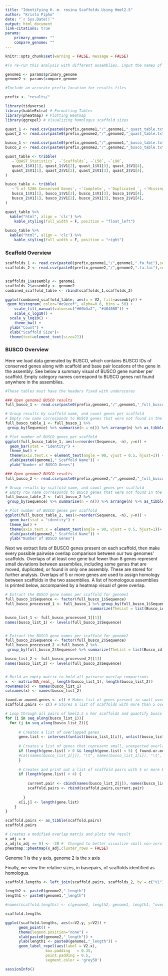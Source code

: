 ---
title: "Identifying H. m. rosina Scaffolds Using Hmel2.5"
author: "Krista Pipho"
date: "`r Sys.Date()`"
output: html_document
link-citations: true
params:
    primary_genome: ""
    compare_genome: ""
---

```{r file_info, include=FALSE}
knitr::opts_chunk$set(warning = FALSE, message = FALSE) 

#To re-run this analysis with different assemblies, input the names of the desired assemblies below

genome1 <- params$primary_genome
genome2 <- params$compare_genome

#Include an accurate prefix location for results files

prefix <- "results/"
```


```{r Packages, message=FALSE}
library(tidyverse)
library(kableExtra) # Formatting Tables
library(pheatmap) # Plotting Heatmap
library(ggrepel) # Visualizing homologus scaffold sizes
```

```{r, echo=FALSE}
quast_1 <- read.csv(paste0(prefix,genome1,"/",genome1,"_quast_table.txt"), header=FALSE)
quast_2 <- read.csv(paste0(prefix,genome2,"/",genome2,"_quast_table.txt"), header=FALSE)

busco_1 <- read.csv(paste0(prefix,genome1,"/",genome1,"_busco_table.txt"), header=FALSE)
busco_2 <- read.csv(paste0(prefix,genome2,"/",genome2,"_busco_table.txt"), header=FALSE)
```


```{r Tables, echo=FALSE}
quast_table <- tribble(
   ~`QUAST Statistics`, ~`Scaffolds`, ~`L50`, ~`L90`,
   quast_1$V1[1], quast_1$V1[2], quast_1$V1[3], quast_1$V1[4],
   quast_2$V1[1], quast_2$V1[2], quast_2$V1[3], quast_2$V1[4],
)

busco_table <- tribble(
   ~`% of 5286 Conserved Genes`, ~`Complete`, ~`Duplicated `, ~`Missing`,
   busco_1$V1[1], busco_1$V1[2], busco_1$V1[3], busco_1$V1[4],
   busco_2$V1[1], busco_2$V1[2], busco_2$V1[3], busco_2$V1[4],
)

quast_table %>%
  kable("html", align = 'clc') %>%
    kable_styling(full_width = F, position = "float_left")
 
busco_table %>%
  kable("html", align = 'clc') %>%
    kable_styling(full_width = F, position = "right")
```

### Scaffold Overview

```{r}
scaffolds_1 <- read.csv(paste0(prefix,genome1,"/",genome1,".fa.fai"),sep="\t", header=FALSE) %>% select(V1, V2)
scaffolds_2 <- read.csv(paste0(prefix,genome2,"/",genome2,".fa.fai"),sep="\t", header=FALSE) %>% select(V1, V2)


scaffolds_1$assembly <- genome1
scaffolds_2$assembly <- genome2
combined_scaffold_table <- rbind(scaffolds_1,scaffolds_2)
```

```{r, fig.height=4, fig.width=8}
ggplot(combined_scaffold_table, aes(x = V2, fill=assembly)) +
 geom_histogram( color="#e9ecef", alpha=0.6, bins = 50) +
    scale_fill_manual(values=c("#69b3a2", "#404080")) +
    scale_x_log10() +
  scale_y_log10() +
    theme_bw() +
  ylab("Count") +
  xlab("Scaffold Size")+
  theme(text=element_text(size=21))
```

### BUSCO Overview

Here we load data generated by BUSCO, which contains BUSCO IDs of conserved genes along with scaffold and base pair locations of the gene in the assembly. See below a summary visual of BUSCO gene number per scaffold. Empty category names correspond to BUSCO genes not found anywhere in the assemblies.

```{r BUSCO Data, figures-side, fig.show="hold", out.width="50%"}
#These tables must have the headers fixed with underscores

### Open genome1 BUSCO results
full_busco_1 <- read.csv(paste0(prefix,genome1,"/",genome1,"_full_busco_table.txt"),sep="\t", header=TRUE)

# Group results by scaffold name, and count genes per scaffold
# Empty row name corresponds to BUSCO genes that were not found in the assembly
full_busco_table_1 <- full_busco_1 %>%
 group_by(Sequence) %>% summarise(n = n()) %>% arrange(n) %>% as_tibble()

# Plot number of BUSCO genes per scaffold
ggplot(full_busco_table_1, aes(x=reorder(Sequence, -n), y=n)) +
  geom_bar(stat = "identity") +
  theme_bw() +
  theme(axis.text.x = element_text(angle = 90, vjust = 0.5, hjust=1)) + 
  xlab(paste0(genome1," Scaffold Name")) +
  ylab("Number of BUSCO Genes")

### Open genome2 BUSCO results
full_busco_2 <- read.csv(paste0(prefix,genome2,"/",genome2,"_full_busco_table.txt"),sep="\t", header=TRUE)

# Group results by scaffold name, and count genes per scaffold
# Empty row name corresponds to BUSCO genes that were not found in the assembly
full_busco_table_2 <- full_busco_2 %>%
 group_by(Sequence) %>% summarise(n = n()) %>% arrange(n) %>% as_tibble()

# Plot number of BUSCO genes per scaffold
ggplot(full_busco_table_2, aes(x=reorder(Sequence, -n), y=n)) +
  geom_bar(stat = "identity") +
  theme_bw() +
  theme(axis.text.x = element_text(angle = 90, vjust = 0.5, hjust=1))+ 
  xlab(paste0(genome2," Scaffold Name")) +
  ylab("Number of BUSCO Genes") 

```

Next we extract lists of BUSCO genes present on each scaffold, then make every possible pairwise overlap comparison between our two genomes' scaffolds. Overlaps of at least one gene but fewer than 8 genes represent small deviations between assemblies, including some genes that are moved, duplicated, or found in only one assembly. These are stored for further analysis. Overlaps of 5 or more genes are used to assign homology between scaffolds in the two assemblies. A list of homologous assemblies is printed below, accompanied by a heatmap visual of gene overlap.

```{r Gene Overlap Matrix, fig.height=8, fig.width=8}
# Extract the BUSCO gene names per scaffold for genome1
full_busco_1$Sequence <- factor(full_busco_1$Sequence) 
full_busco_processed_1 <- full_busco_1 %>% group_by(full_busco_1$Sequence) %>% 
                                      summarize(TheList = list(Busco_id)) %>% select(TheList)

busco_list_1 <- full_busco_processed_1[[1]]
names(busco_list_1) <- levels(full_busco_1$Sequence)


# Extract the BUSCO gene names per scaffold for genome2
full_busco_2$Sequence <- factor(full_busco_2$Sequence) 
full_busco_processed_2 <-full_busco_2 %>%
 group_by(full_busco_2$Sequence) %>% summarize(TheList = list(Busco_id)) %>% select(TheList)

busco_list_2 <- full_busco_processed_2[[1]]
names(busco_list_2) <- levels(full_busco_2$Sequence)


# Build an empty matrix to hold all pairwise overlap comparisons
x  <- matrix(NA_real_, length(busco_list_1), length(busco_list_2))
rownames(x) <- names(busco_list_1) 
colnames(x) <- names(busco_list_2)

found.or.moved.genes <- c() # Makes list of genes present in small overlaps
scaffold.pairs <- c() # Stores a list of scaffolds with more than 5 overlapping BUSCOs

# Loop through all pairs of hmel2.5 x hmr scaffolds and quantify busco gene overlap
for (i in seq_along(busco_list_1)){
  for (j in seq_along(busco_list_2)){ 
    
      # Creates a list of overlapped genes
      gene.list <- intersect(unlist(busco_list_1[i]), unlist(busco_list_2[j]))
      
      # Creates a list of genes that represent small, unexpected overlaps (genes only in one assembly or assembled onto different scaffolds)
      if (length(gene.list) > 0 && length(gene.list) < 5) { found.or.moved.genes <- c(found.or.moved.genes,gene.list)
      #cat(names(busco_list_2[j]), "\t", names(busco_list_1[i]), "\t", length(gene.list), "\n")
      }
      
      # Creates and print out a list of scaffold pairs with 5 or more BUSCO gene overlaps
      if (length(gene.list) > 4) { 
        
          current.pair <- cbind(names(busco_list_2[j]), names(busco_list_1[i]), length(gene.list))
          scaffold.pairs <- rbind(scaffold.pairs,current.pair)
      
        }
      x[i,j] <- length(gene.list)
    }
}

scaffold.pairs <- as_tibble(scaffold.pairs)
scaffold.pairs

# Creates a modified overlap matrix and plots the result
x_adj = x
x_adj[x_adj == 0] <- -20 #  Changed to better visualize small non-zero overlap numbers
pheatmap::pheatmap(x_adj,cluster_rows = FALSE)


```
Genome 1 is the y axis, genome 2 is the x axis 

Finally, we view the relative sizes, in basepairs, of scaffolds identified as homologus.

```{r}
scaffold.lengths <- left_join(scaffold.pairs, scaffolds_2, by = c("V1")) %>% left_join(scaffolds_1, by = c("V2.x" = "V1")) %>% select("V1", "V2.y", "V2.x", "V2", "V3")

length2 <- paste0(genome2,"_length")
length1 <- paste0(genome1,"_length")

#names(scaffold.lengths) <- c(genome2, length2, genome1, length1, "overlaps")

scaffold.lengths
```



```{r}
ggplot(scaffold.lengths, aes(x=V2.y, y=V2)) +
      geom_point() +
      theme(legend.position="none") +
      xlab(paste0(genome2,"_length")) + 
      ylab(length1 <- paste0(genome1,"_length")) +
      geom_label_repel(aes(label = V2.x),
                  box.padding   = 0.35, 
                  point.padding = 0.5,
                  segment.color = 'grey50')


```




```{r Session Information}
sessionInfo()
```
